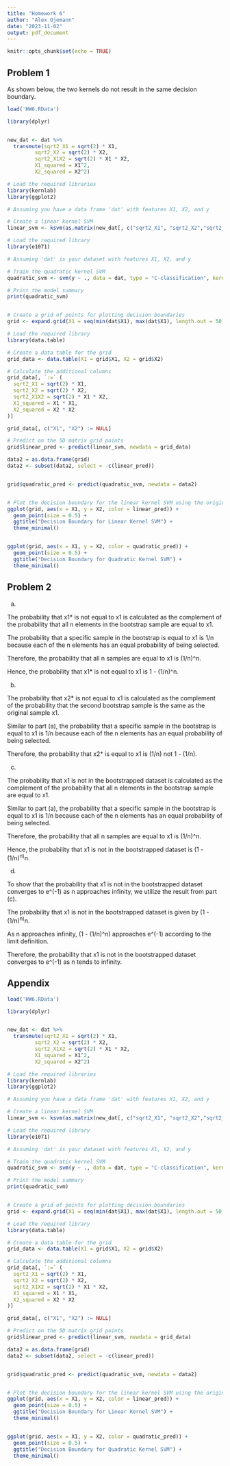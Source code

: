```yaml
---
title: "Homework 6"
author: "Alex Ojemann"
date: "2023-11-02"
output: pdf_document
---
```


```r
knitr::opts_chunk$set(echo = TRUE)
```

## Problem 1

As shown below, the two kernels do not result in the same decision boundary.


```r
load('HW6.RData')

library(dplyr)


new_dat <- dat %>%
  transmute(sqrt2_X1 = sqrt(2) * X1,
         sqrt2_X2 = sqrt(2) * X2,
         sqrt2_X1X2 = sqrt(2) * X1 * X2,
         X1_squared = X1^2,
         X2_squared = X2^2)

# Load the required libraries
library(kernlab)
library(ggplot2)

# Assuming you have a data frame 'dat' with features X1, X2, and y

# Create a linear kernel SVM
linear_svm <- ksvm(as.matrix(new_dat[, c("sqrt2_X1", "sqrt2_X2","sqrt2_X1X2","X1_squared","X2_squared")]), dat$y, type = "C-svc", kernel = "vanilladot")

# Load the required library
library(e1071)

# Assuming 'dat' is your dataset with features X1, X2, and y

# Train the quadratic kernel SVM
quadratic_svm <- svm(y ~ ., data = dat, type = "C-classification", kernel = "polynomial", degree = 2)

# Print the model summary
print(quadratic_svm)


# Create a grid of points for plotting decision boundaries
grid <- expand.grid(X1 = seq(min(dat$X1), max(dat$X1), length.out = 50), X2 = seq(min(dat$X2), max(dat$X2), length.out = 50))

# Load the required library
library(data.table)

# Create a data table for the grid
grid_data <- data.table(X1 = grid$X1, X2 = grid$X2)

# Calculate the additional columns
grid_data[, `:=` (
  sqrt2_X1 = sqrt(2) * X1,
  sqrt2_X2 = sqrt(2) * X2,
  sqrt2_X1X2 = sqrt(2) * X1 * X2,
  X1_squared = X1 * X1,
  X2_squared = X2 * X2
)]

grid_data[, c("X1", "X2") := NULL]

# Predict on the 5D matrix grid points
grid$linear_pred <- predict(linear_svm, newdata = grid_data)

data2 = as.data.frame(grid)
data2 <- subset(data2, select = -c(linear_pred))


grid$quadratic_pred <- predict(quadratic_svm, newdata = data2)


# Plot the decision boundary for the linear kernel SVM using the original 2D grid points
ggplot(grid, aes(x = X1, y = X2, color = linear_pred)) + 
  geom_point(size = 0.5) +
  ggtitle("Decision Boundary for Linear Kernel SVM") +
  theme_minimal()


ggplot(grid, aes(x = X1, y = X2, color = quadratic_pred)) + 
  geom_point(size = 0.5) +
  ggtitle("Decision Boundary for Quadratic Kernel SVM") +
  theme_minimal()

```


## Problem 2

a. 

The probability that x1* is not equal to x1 is calculated as the complement of the probability that all n elements in the bootstrap sample are equal to x1.

The probability that a specific sample in the bootstrap is equal to x1 is 1/n because each of the n elements has an equal probability of being selected.

Therefore, the probability that all n samples are equal to x1 is (1/n)^n.

Hence, the probability that x1* is not equal to x1 is 1 - (1/n)^n.

b. 

The probability that x2* is not equal to x1 is calculated as the complement of the probability that the second bootstrap sample is the same as the original sample x1.

Similar to part (a), the probability that a specific sample in the bootstrap is equal to x1 is 1/n because each of the n elements has an equal probability of being selected.

Therefore, the probability that x2* is equal to x1 is (1/n) not 1 - (1/n).

c. 

The probability that x1 is not in the bootstrapped dataset  is calculated as the complement of the probability that all n elements in the bootstrap sample are equal to x1.

Similar to part (a), the probability that a specific sample in the bootstrap is equal to x1 is 1/n because each of the n elements has an equal probability of being selected.

Therefore, the probability that all n samples are equal to x1 is (1/n)^n.

Hence, the probability that x1 is not in the bootstrapped dataset is (1 - (1/n)^n)^n.

d. 

To show that the probability that x1 is not in the bootstrapped dataset converges to e^(-1) as n approaches infinity, we utilize the result from part (c).

The probability that x1 is not in the bootstrapped dataset is given by (1 - (1/n)^n)^n.

As n approaches infinity, (1 - (1/n)^n) approaches e^(-1) according to the limit definition.

Therefore, the probability that x1 is not in the bootstrapped dataset converges to e^(-1) as n tends to infinity.



## Appendix

```r
load('HW6.RData')

library(dplyr)


new_dat <- dat %>%
  transmute(sqrt2_X1 = sqrt(2) * X1,
         sqrt2_X2 = sqrt(2) * X2,
         sqrt2_X1X2 = sqrt(2) * X1 * X2,
         X1_squared = X1^2,
         X2_squared = X2^2)

# Load the required libraries
library(kernlab)
library(ggplot2)

# Assuming you have a data frame 'dat' with features X1, X2, and y

# Create a linear kernel SVM
linear_svm <- ksvm(as.matrix(new_dat[, c("sqrt2_X1", "sqrt2_X2","sqrt2_X1X2","X1_squared","X2_squared")]), dat$y, type = "C-svc", kernel = "vanilladot")

# Load the required library
library(e1071)

# Assuming 'dat' is your dataset with features X1, X2, and y

# Train the quadratic kernel SVM
quadratic_svm <- svm(y ~ ., data = dat, type = "C-classification", kernel = "polynomial", degree = 2)

# Print the model summary
print(quadratic_svm)


# Create a grid of points for plotting decision boundaries
grid <- expand.grid(X1 = seq(min(dat$X1), max(dat$X1), length.out = 50), X2 = seq(min(dat$X2), max(dat$X2), length.out = 50))

# Load the required library
library(data.table)

# Create a data table for the grid
grid_data <- data.table(X1 = grid$X1, X2 = grid$X2)

# Calculate the additional columns
grid_data[, `:=` (
  sqrt2_X1 = sqrt(2) * X1,
  sqrt2_X2 = sqrt(2) * X2,
  sqrt2_X1X2 = sqrt(2) * X1 * X2,
  X1_squared = X1 * X1,
  X2_squared = X2 * X2
)]

grid_data[, c("X1", "X2") := NULL]

# Predict on the 5D matrix grid points
grid$linear_pred <- predict(linear_svm, newdata = grid_data)

data2 = as.data.frame(grid)
data2 <- subset(data2, select = -c(linear_pred))


grid$quadratic_pred <- predict(quadratic_svm, newdata = data2)


# Plot the decision boundary for the linear kernel SVM using the original 2D grid points
ggplot(grid, aes(x = X1, y = X2, color = linear_pred)) + 
  geom_point(size = 0.5) +
  ggtitle("Decision Boundary for Linear Kernel SVM") +
  theme_minimal()


ggplot(grid, aes(x = X1, y = X2, color = quadratic_pred)) + 
  geom_point(size = 0.5) +
  ggtitle("Decision Boundary for Quadratic Kernel SVM") +
  theme_minimal()

```


